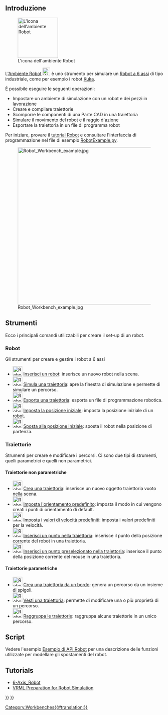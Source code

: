 <languages/>

{{Docnav/it
|[[Reverse_Engineering_Workbench/it|Ambiente Reverse Engineering]]
|[[Sketcher_Workbench/it|Ambiente Sketcher]]
|IconL=Workbench_Reverse_Engineering.svg
|IconR=Workbench_Sketcher.svg
}}

<div class="mw-translate-fuzzy">
{{VeryImportantMessage|L'ambiente Robot non è mantenuto. Se avete esperienza con l'argomento e se siete interessati a mantenerlo, vi preghiamo di dichiarare la vostra intenzione nella sezione degli sviluppatori del [https://forum.freecadweb.org/index.php forum di FreeCAD].
</div>

Il motivo per cui questo ambiente è ancora nel codice sorgente principale è perché esso è programmato in C++. Se fosse programmato in Python, allora potrebbe essere creato un [[external_workbenches/it|ambiente esterno]] e potrebbe essere spostato in un repository separato.
}}

<span id="Introduction"></span>
==Introduzione==

[[Image:Workbench_Robot.svg|thumb|128px|L'icona dell'ambiente Robot]]

L'[[Robot_Workbench/it|Ambiente Robot]] [[Image:Workbench_Robot.svg|24px]] è uno strumento per simulare un [[Robot_6-Axis/it|Robot a 6 assi]] di tipo industriale, come per esempio i robot [http://kuka.com/ Kuka].

È possibile eseguire le seguenti operazioni:
* Impostare un ambiente di simulazione con un robot e dei pezzi in lavorazione
* Creare e compilare traiettorie
* Scomporre le componenti di una Parte CAD in una traiettoria
* Simulare il movimento del robot e il raggio d'azione
* Esportare la traiettoria in un file di programma robot

Per iniziare, provare il [[Robot_tutorial/it|tutorial Robot]] e consultare l'interfaccia di programmazione nel file di esempio [https://github.com/FreeCAD/FreeCAD_sf_master/blob/master/src/Mod/Robot/RobotExample.py RobotExample.py].

{{TOCright}}
[[Image:Robot_Workbench_example.jpg|500px]]

== Strumenti ==

Ecco i principali comandi utilizzabili per creare il set-up di un robot. 

=== Robot ===

Gli strumenti per creare e gestire i robot a 6 assi

* [[Image:Robot_CreateRobot.svg|30px]] [[Robot_CreateRobot/it|Inserisci un robot]]: inserisce un nuovo robot nella scena.
* [[Image:Robot_Simulate.svg|30px]] [[Robot_Simulate/it|Simula una traiettoria]]: apre la finestra di simulazione e permette di simulare un percorso.
* [[Image:Robot_Export.svg|30px]] [[Robot_Export/it|Esporta una traiettoria]]: esporta un file di programmazione robotica.
* [[Image:Robot_SetHomePos.svg|30px]] [[Robot_SetHomePos/it|Imposta la posizione iniziale]]: imposta la posizione iniziale di un robot.
* [[Image:Robot_RestoreHomePos.svg|30px]] [[Robot_RestoreHomePos/it|Sposta alla posizione iniziale]]: sposta il robot nella posizione di partenza.

=== Traiettorie ===

Strumenti per creare e modificare i percorsi. Ci sono due tipi di strumenti, quelli parametrici e quelli non parametrici.

==== Traiettorie non parametriche ====
* [[Image:Robot_CreateTrajectory.svg|30px]] [[Robot_CreateTrajectory/it|Crea una traiettoria]]: inserisce un nuovo oggetto traiettoria vuoto nella scena.
* [[Image:Robot_SetDefaultOrientation.svg|30px]] [[Robot_SetDefaultOrientation/it|Imposta l'orientamento predefinito]]: imposta il modo in cui vengono creati i punti di orientamento di default.
* [[Image:Robot_SetDefaultValues.svg|30px]] [[Robot_SetDefaultValues/it|Imposta i valori di velocità predefiniti]]: imposta i valori predefiniti per la velocità.
* [[Image:Robot_InsertWaypoint.svg|30px]] [[Robot_InsertWaypoint/it|Inserisci un punto nella traiettoria]]: inserisce il punto della posizione corrente del robot in una traiettoria. 
* [[Image:Robot_InsertWaypointPre.svg|30px]] [[Robot_InsertWaypointPre/it|Inserisci un punto preselezionato nella traiettoria]]: inserisce il punto della posizione corrente del mouse in una traiettoria.

==== Traiettorie parametriche ====

* [[Image:Robot_Edge2Trac.svg|30px]] [[Robot_Edge2Trac/it|Crea una traiettoria da un bordo]]: genera un percorso da un insieme di spigoli.
* [[Image:Robot_TrajectoryDressUp.svg|30px]] [[Robot_TrajectoryDressUp/it|Vesti una traiettoria]]: permette di modificare una o più proprietà di un percorso.
* [[Image:Robot_TrajectoryCompound.svg|30px]] [[Robot_TrajectoryCompound/it|Raggruppa le traiettorie]]: raggruppa alcune traiettorie in un unico percorso.

<span id="Scripting"></span>
== Script ==

Vedere l'esempio [[Robot_API_example/it|Esempio di API Robot]] per una descrizione delle funzioni utilizzate per modellare gli spostamenti del robot.

== Tutorials == 
* [[Robot_6-Axis/it|6-Axis_Robot]] 
* [[VRML Preparation for Robot Simulation/it|VRML Preparation for Robot Simulation]]


{{Docnav/it
|[[Reverse_Engineering_Workbench/it|Ambiente Reverse Engineering]]
|[[Sketcher_Workbench/it|Ambiente Sketcher]]
|IconL=Workbench_Reverse_Engineering.svg
|IconR=Workbench_Sketcher.svg
}}

{{Robot Tools navi{{#translation:}}}}
{{Userdocnavi{{#translation:}}}}
[[Category:Workbenches{{#translation:}}]]